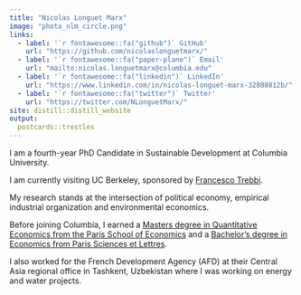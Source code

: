 ```yaml
---
title: "Nicolas Longuet Marx"
image: "photo_nlm_circle.png"
links:
  - label: '`r fontawesome::fa("github")` GitHub'
    url: "https://github.com/nicolaslonguetmarx/"
  - label: '`r fontawesome::fa("paper-plane")` Email'
    url: "mailto:nicolas.longuetmarx@columbia.edu"
  - label: '`r fontawesome::fa("linkedin")` LinkedIn'
    url: "https://www.linkedin.com/in/nicolas-longuet-marx-32888812b/"
  - label: '`r fontawesome::fa("twitter")` Twitter'
    url: "https://twitter.com/NLonguetMarx/"
site: distill::distill_website
output:
  postcards::trestles
---
```


I am a fourth-year PhD Candidate in Sustainable Development at Columbia University. 

I am currently visiting UC Berkeley, sponsored by [Francesco Trebbi](https://ftrebbi.com). 

My research stands at the intersection of political economy, empirical industrial organization and environmental economics. 

Before joining Columbia, I earned a [Masters degree in Quantitative Economics from the Paris School of Economics](https://www.parisschoolofeconomics.eu/en/teaching/masters-program/ppd-public-policy-and-development/) and a [Bachelor's degree in Economics from Paris Sciences et Lettres](https://psl.eu/formation/cycle-pluridisciplinaire-detudes-superieures-cpes). 

I also worked for the French Development Agency (AFD) at their Central Asia regional office in Tashkent, Uzbekistan where I was working on energy and water projects. 

